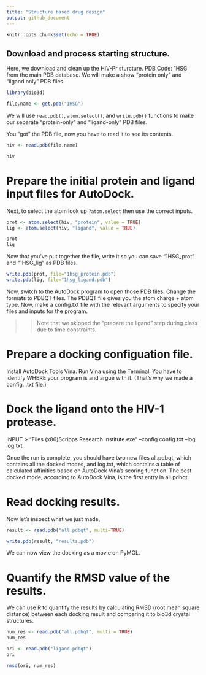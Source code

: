 ```yaml
---
title: "Structure based drug design"
output: github_document
---
```


```r
knitr::opts_chunk$set(echo = TRUE)
```

## Download and process starting structure.

Here, we download and clean up the HIV-Pr sturcture. PDB Code: 1HSG from the main PDB database. We will make a show "protein only" and "ligand only" PDB files.

```r
library(bio3d)

file.name <- get.pdb("1HSG")
```

We will use `read.pdb()`, `atom.select()`, and `write.pdb()` functions to make our separate "protein-only" and "ligand-only" PDB files.

You "got" the PDB file, now you have to read it to see its contents.
```r

hiv <- read.pdb(file.name)

hiv

```

# Prepare the initial protein and ligand input files for AutoDock.

Next, to select the atom look up `?atom.select` then use the correct inputs.
```r

prot <- atom.select(hiv, "protein", value = TRUE)
lig <- atom.select(hiv, "ligand", value = TRUE)

prot
lig

```

Now that you've put together the file, write it so you can save "1HSG_prot" and "1HSG_lig" as PDB files.
```r

write.pdb(prot, file="1hsg_protein.pdb")
write.pdb(lig, file="1hsg_ligand.pdb")

```

Now, switch to the AutoDock program to open those PDB files.
Change the formats to PDBQT files.
The PDBQT file gives you the atom charge + atom type. 
Now, make a config.txt file with the relevant arguments to specify your files and inputs for the program.

>> Note that we skipped the "prepare the ligand" step during class due to time constraints.

# Prepare a docking configuation file.

Install AutoDock Tools Vina.
Run Vina using the Terminal.
You have to identify WHERE your program is and argue with it. (That's why we made a config. .txt file.)

# Dock the ligand onto the HIV-1 protease.
INPUT > "\Program Files (x86)\The Scripps Research Institute\Vina\vina.exe" --config config.txt --log log.txt

Once the run is complete, you should have two new files all.pdbqt, which contains all the docked modes, and log.txt, which contains a table of calculated affinities based on AutoDock Vina's scoring function. The best docked mode, according to AutoDock Vina, is the first entry in all.pdbqt.

# Read docking results.

Now let's inspect what we just made,
```r
result <- read.pdb("all.pdbqt", multi=TRUE)

write.pdb(result, "results.pdb")
```

We can now view the docking as a movie on PyMOL.

# Quantify the RMSD value of the results.

We can use R to quantify the results by calculating RMSD (root mean square distance) between each docking result and comparing it to bio3d crystal structures.

```r

num_res <- read.pdb("all.pdbqt", multi = TRUE)
num_res
```

```r
ori <- read.pdb("ligand.pdbqt")
ori
```

```r

rmsd(ori, num_res)

```

